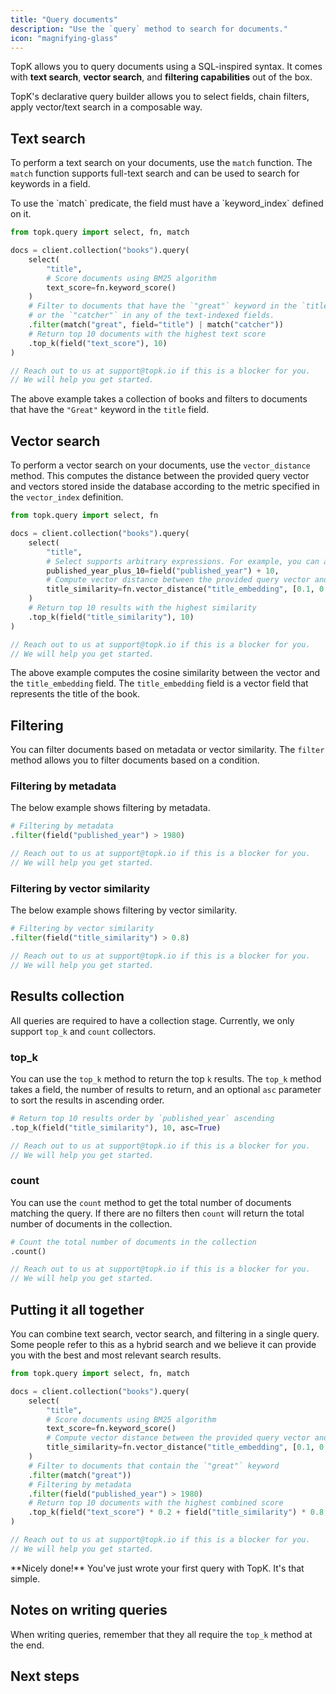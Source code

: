 ```yaml
---
title: "Query documents"
description: "Use the `query` method to search for documents."
icon: "magnifying-glass"
---
```



TopK allows you to query documents using a SQL-inspired syntax. It comes with **text search**, **vector search**, and **filtering capabilities** out of the box.

TopK's declarative query builder allows you to select fields, chain filters, apply vector/text search in a composable way.

## Text search

To perform a text search on your documents, use the `match` function. The `match` function supports full-text search and can be used to search for keywords in a field.

<Warning>
  To use the `match` predicate, the field must have a `keyword_index` defined on it.
</Warning>

<CodeGroup>

```python Python
from topk.query import select, fn, match

docs = client.collection("books").query(
    select(
        "title",
        # Score documents using BM25 algorithm
        text_score=fn.keyword_score()
    )
    # Filter to documents that have the `"great"` keyword in the `title` field
    # or the `"catcher"` in any of the text-indexed fields.
    .filter(match("great", field="title") | match("catcher"))
    # Return top 10 documents with the highest text score
    .top_k(field("text_score"), 10)
)

```

```js JavaScript
// Reach out to us at support@topk.io if this is a blocker for you.
// We will help you get started.
```

</CodeGroup>

The above example takes a collection of books and filters to documents that have the `"Great"` keyword in the `title` field.

## Vector search

To perform a vector search on your documents, use the `vector_distance` method. This computes the distance between the provided query vector and vectors
stored inside the database according to the metric specified in the `vector_index` definition.

<CodeGroup>

```python Python
from topk.query import select, fn

docs = client.collection("books").query(
    select(
        "title",
        # Select supports arbitrary expressions. For example, you can add 10 years to the `published_year` field.
        published_year_plus_10=field("published_year") + 10,
        # Compute vector distance between the provided query vector and the `title_embedding` field.
        title_similarity=fn.vector_distance("title_embedding", [0.1, 0.2, 0.3, ...])
    )
    # Return top 10 results with the highest similarity
    .top_k(field("title_similarity"), 10)
)

```

```js JavaScript
// Reach out to us at support@topk.io if this is a blocker for you.
// We will help you get started.
```

</CodeGroup>

The above example computes the cosine similarity between the vector and the `title_embedding` field. The `title_embedding` field is a vector field that represents the title of the book.

## Filtering

You can filter documents based on metadata or vector similarity. The `filter` method allows you to filter documents based on a condition.

### Filtering by metadata

The below example shows filtering by metadata.

<CodeGroup>

```python Python
# Filtering by metadata
.filter(field("published_year") > 1980)
```

```js JavaScript
// Reach out to us at support@topk.io if this is a blocker for you.
// We will help you get started.
```

</CodeGroup>

### Filtering by vector similarity

The below example shows filtering by vector similarity.

<CodeGroup>

```python Python
# Filtering by vector similarity
.filter(field("title_similarity") > 0.8)
```

```js JavaScript
// Reach out to us at support@topk.io if this is a blocker for you.
// We will help you get started.
```

</CodeGroup>

## Results collection

All queries are required to have a collection stage. Currently, we only support `top_k` and `count` collectors.

### top_k

You can use the `top_k` method to return the top `k` results. The `top_k` method takes a field, the number of results to return, and an optional `asc` parameter to sort the results in ascending order.

<CodeGroup>

```python Python
# Return top 10 results order by `published_year` ascending
.top_k(field("title_similarity"), 10, asc=True)
```

```js JavaScript
// Reach out to us at support@topk.io if this is a blocker for you.
// We will help you get started.
```

</CodeGroup>

### count

You can use the `count` method to get the total number of documents matching the query. If there are no filters then `count` will return the total number of documents in the collection.

<CodeGroup>

```python Python
# Count the total number of documents in the collection
.count()
```

```js JavaScript
// Reach out to us at support@topk.io if this is a blocker for you.
// We will help you get started.
```

</CodeGroup>

## Putting it all together

You can combine text search, vector search, and filtering in a single query. Some people refer to this as a hybrid search and we believe it can provide you with the best and most relevant search results.

<CodeGroup>

```python Python
from topk.query import select, fn, match

docs = client.collection("books").query(
    select(
        "title",
        # Score documents using BM25 algorithm
        text_score=fn.keyword_score()
        # Compute vector distance between the provided query vector and the `title_embedding` field.
        title_similarity=fn.vector_distance("title_embedding", [0.1, 0.2, 0.3, ...])
    )
    # Filter to documents that contain the `"great"` keyword
    .filter(match("great"))
    # Filtering by metadata
    .filter(field("published_year") > 1980)
    # Return top 10 documents with the highest combined score
    .top_k(field("text_score") * 0.2 + field("title_similarity") * 0.8, 10)
)

```

```js JavaScript
// Reach out to us at support@topk.io if this is a blocker for you.
// We will help you get started.
```

</CodeGroup>

<Check>
  **Nicely done!** You've just wrote your first query with TopK. It's that
  simple.
</Check>

## Notes on writing queries

When writing queries, remember that they all require the `top_k` method at the end.

## Next steps

<Support />
